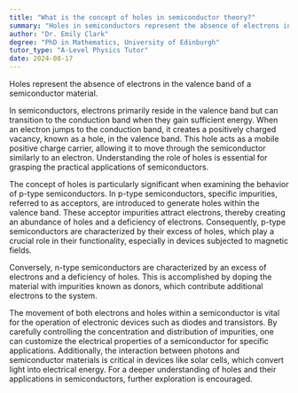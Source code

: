 ```yaml
---
title: "What is the concept of holes in semiconductor theory?"
summary: "Holes in semiconductors represent the absence of electrons in the valence band, playing a crucial role in electrical conductivity and charge transport within the material."
author: "Dr. Emily Clark"
degree: "PhD in Mathematics, University of Edinburgh"
tutor_type: "A-Level Physics Tutor"
date: 2024-08-17
---
```


Holes represent the absence of electrons in the valence band of a semiconductor material.

In semiconductors, electrons primarily reside in the valence band but can transition to the conduction band when they gain sufficient energy. When an electron jumps to the conduction band, it creates a positively charged vacancy, known as a hole, in the valence band. This hole acts as a mobile positive charge carrier, allowing it to move through the semiconductor similarly to an electron. Understanding the role of holes is essential for grasping the practical applications of semiconductors.

The concept of holes is particularly significant when examining the behavior of p-type semiconductors. In p-type semiconductors, specific impurities, referred to as acceptors, are introduced to generate holes within the valence band. These acceptor impurities attract electrons, thereby creating an abundance of holes and a deficiency of electrons. Consequently, p-type semiconductors are characterized by their excess of holes, which play a crucial role in their functionality, especially in devices subjected to magnetic fields.

Conversely, n-type semiconductors are characterized by an excess of electrons and a deficiency of holes. This is accomplished by doping the material with impurities known as donors, which contribute additional electrons to the system.

The movement of both electrons and holes within a semiconductor is vital for the operation of electronic devices such as diodes and transistors. By carefully controlling the concentration and distribution of impurities, one can customize the electrical properties of a semiconductor for specific applications. Additionally, the interaction between photons and semiconductor materials is critical in devices like solar cells, which convert light into electrical energy. For a deeper understanding of holes and their applications in semiconductors, further exploration is encouraged.
    